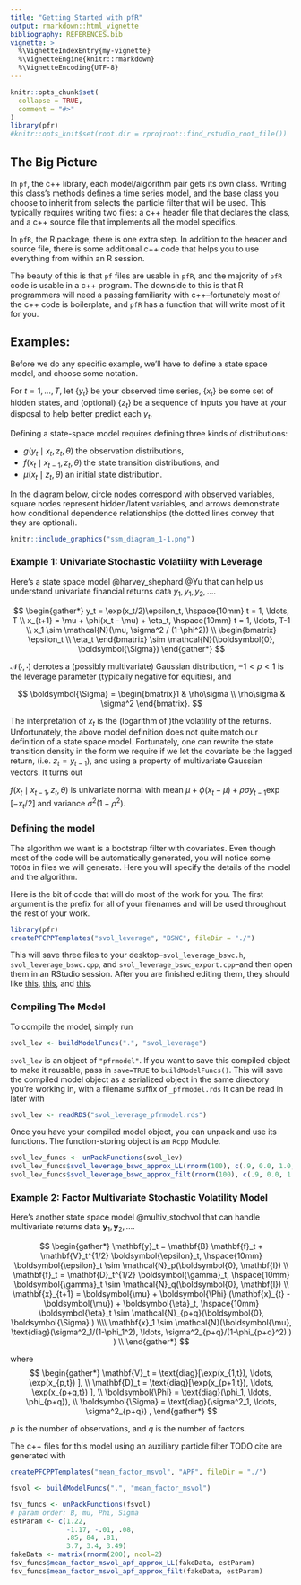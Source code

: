```yaml
---
title: "Getting Started with pfR"
output: rmarkdown::html_vignette
bibliography: REFERENCES.bib
vignette: >
  %\VignetteIndexEntry{my-vignette}
  %\VignetteEngine{knitr::rmarkdown}
  %\VignetteEncoding{UTF-8}
---
```


```r
knitr::opts_chunk$set(
  collapse = TRUE,
  comment = "#>"
)
library(pfr)
#knitr::opts_knit$set(root.dir = rprojroot::find_rstudio_root_file())
```



## The Big Picture

In `pf`, the c++ library, each model/algorithm pair gets its own class. Writing this class's methods defines a time series model, and the base class you choose to inherit from selects the particle filter that will be used. This typically requires writing two files: a c++ header file that declares the class, and a c++ source file that implements all the model specifics. 

In `pfR`, the R package, there is one extra step. In addition to the header and source file, there is some additional c++ code that helps you to use everything from within an R session. 

The beauty of this is that `pf` files are usable in `pfR`, and the majority of `pfR` code is usable in a c++ program. The downside to this is that R programmers will need a passing familiarity with c++--fortunately most of the c++ code is boilerplate, and `pfR` has a function that will write most of it for you. 


## Examples:

Before we do any specific example, we'll have to define a state space model, and choose some notation. 

For $t =1, \ldots, T$, let $\{y_t\}$ be your observed time series, $\{x_t\}$ be some set of hidden states, and (optional) $\{z_t\}$ be a sequence of inputs you have at your disposal to help better predict each $y_t$. 

Defining a state-space model requires defining three kinds of distributions: 

 - $g(y_t \mid x_t, z_t, \theta)$ the observation distributions,
 - $f(x_t \mid x_{t-1}, z_t, \theta)$ the state transition distributions, and 
 - $\mu(x_t \mid z_t, \theta)$ an initial state distribution.


In the diagram below, circle nodes correspond with observed variables, square nodes represent hidden/latent variables, and arrows demonstrate how conditional dependence relationships (the dotted lines convey that they are optional).

```r
knitr::include_graphics("ssm_diagram_1-1.png")
```


### Example 1: Univariate Stochastic Volatility with Leverage


Here's a state space model @harvey_shephard @Yu that can help us understand univariate financial returns data $y_1, y_1, y_2, \ldots$. 

$$
\begin{gather*}
y_t = \exp(x_t/2)\epsilon_t, \hspace{10mm} t = 1, \ldots, T \\
  x_{t+1} = \mu + \phi(x_t - \mu) + \eta_t, \hspace{10mm} t = 1, \ldots, T-1 \\
x_1 \sim \mathcal{N}(\mu, \sigma^2 / (1-\phi^2)) \\
\begin{bmatrix}
\epsilon_t \\
\eta_t
\end{bmatrix}
\sim 
\mathcal{N}(\boldsymbol{0}, \boldsymbol{\Sigma})
\end{gather*}
$$

$\mathcal{N}(\cdot, \cdot)$ denotes a (possibly multivariate) Gaussian distribution, $-1 < \rho < 1$ is the leverage parameter (typically  negative for equities), and 

$$
\boldsymbol{\Sigma} = \begin{bmatrix}1  & \rho\sigma \\ \rho\sigma & \sigma^2 \end{bmatrix}.
$$
  
The interpretation of $x_t$ is the (logarithm of )the volatility of the returns. Unfortunately, the above model definition does not quite match our definition of a state space model. Fortunately, one can rewrite the state transition density in the form we require if we let the covariate be the lagged return, (i.e. $z_t = y_{t-1}$), and using a property of multivariate Gaussian vectors. It turns out

<!-- $$ -->
<!-- \begin{bmatrix} -->
<!-- x_{t+1} \\ -->
<!-- y_t -->
<!-- \end{bmatrix} -->
<!-- \mid -->
<!-- x_t -->
<!-- \sim -->
<!-- \mathcal{N} -->
<!-- \left( -->
<!-- \begin{bmatrix} -->
<!-- \mu + \phi(x_t - \mu)\\ -->
<!-- 0 -->
<!-- \end{bmatrix}, -->
<!-- \begin{bmatrix} -->
<!-- \sigma^2 & \exp[x_t/2]\rho\sigma^2 \\ -->
<!-- \exp[x_t/2]\rho\sigma^2 & \exp[x_t] -->
<!-- \end{bmatrix} -->
<!-- \right) -->
<!-- $$ -->
<!-- means -->



$f(x_t \mid x_{t-1}, z_t, \theta)$ is univariate normal with mean $\mu + \phi(x_t - \mu) + \rho\sigma y_{t-1}\exp[-x_t/2]$ and  variance $\sigma^2(1 - \rho^2)$.


### Defining the model

The algorithm we want is a bootstrap filter with covariates. Even though most of the code will be automatically generated, you will notice some `TODO`s in files we will generate. Here you will specify the details of the model and the algorithm. 

Here is the bit of code that will do most of the work for you. The first argument is the prefix for all of your filenames and will be used throughout the rest of your work. 


```r
library(pfr)
createPFCPPTemplates("svol_leverage", "BSWC", fileDir = "./")
```

This will save three files to your desktop--`svol_leverage_bswc.h`, `svol_leverage_bswc.cpp`, and `svol_leverage_bswc_export.cpp`--and then open them in an RStudio session. After you are finished editing them, they should like [this](https://github.com/tbrown122387/pfR/blob/main/vignettes/svol_leverage_bswc.h), [this](https://github.com/tbrown122387/pfR/blob/main/vignettes/svol_leverage_bswc.cpp), and [this](https://github.com/tbrown122387/pfR/blob/main/vignettes/svol_leverage_bswc_export.cpp).


### Compiling The Model

To compile the model, simply run


```r
svol_lev <- buildModelFuncs(".", "svol_leverage")
```

`svol_lev` is an object of `"pfrmodel"`. If you want to save this compiled object to make it reusable, pass in `save=TRUE` to `buildModelFuncs()`. This will save the compiled model object as a serialized object in the same directory you're working in, with a filename suffix of  `_pfrmodel.rds` It can be read in later with


```r
svol_lev <- readRDS("svol_leverage_pfrmodel.rds")
```

Once you have your compiled model object, you can unpack and use its functions. The function-storing object is an `Rcpp` Module. 

```r
svol_lev_funcs <- unPackFunctions(svol_lev)
svol_lev_funcs$svol_leverage_bswc_approx_LL(rnorm(100), c(.9, 0.0, 1.0, -.2))
svol_lev_funcs$svol_leverage_bswc_approx_filt(rnorm(100), c(.9, 0.0, 1.0, -.2))
```




### Example 2: Factor Multivariate Stochastic Volatility Model


Here's another state space model @multiv_stochvol that can handle multivariate returns data $\mathbf{y}_1, \mathbf{y}_2, \ldots$. 

$$
\begin{gather*}
\mathbf{y}_t = \mathbf{B} \mathbf{f}_t + \mathbf{V}_t^{1/2} \boldsymbol{\epsilon}_t, \hspace{10mm} \boldsymbol{\epsilon}_t \sim \mathcal{N}_p(\boldsymbol{0}, \mathbf{I}) \\
\mathbf{f}_t =  \mathbf{D}_t^{1/2} \boldsymbol{\gamma}_t, \hspace{10mm} \boldsymbol{\gamma}_t \sim \mathcal{N}_q(\boldsymbol{0}, \mathbf{I}) \\
\mathbf{x}_{t+1} = \boldsymbol{\mu} + \boldsymbol{\Phi} (\mathbf{x}_{t} - \boldsymbol{\mu}) + \boldsymbol{\eta}_t,  \hspace{10mm} \boldsymbol{\eta}_t \sim \mathcal{N}_{p+q}(\boldsymbol{0}, \boldsymbol{\Sigma} ) \\\\
\mathbf{x}_1 \sim \mathcal{N}(\boldsymbol{\mu},  \text{diag}(\sigma^2_1/(1-\phi_1^2), \ldots, \sigma^2_{p+q}/(1-\phi_{p+q}^2)  ) ) \\
\end{gather*}
$$

where
$$
\begin{gather*}
\mathbf{V}_t = \text{diag}[\exp(x_{1,t}), \ldots, \exp(x_{p,t}) ], \\
\mathbf{D}_t = \text{diag}[\exp(x_{p+1,t}), \ldots, \exp(x_{p+q,t}) ], \\
\boldsymbol{\Phi} = \text{diag}(\phi_1, \ldots, \phi_{p+q}), \\
\boldsymbol{\Sigma} = \text{diag}(\sigma^2_1, \ldots, \sigma^2_{p+q}) ,
\end{gather*}
$$

$p$ is the number of observations, and $q$ is the number of factors.

The c++ files for this model using an auxiliary particle filter TODO cite are generated with 

```r
createPFCPPTemplates("mean_factor_msvol", "APF", fileDir = "./")
```


```r
fsvol <- buildModelFuncs(".", "mean_factor_msvol")
```



```r
fsv_funcs <- unPackFunctions(fsvol)
# param order: B, mu, Phi, Sigma
estParam <- c(1.22, 
              -1.17, -.01, .08,
              .85, 84, .81,
              3.7, 3.4, 3.49)
fakeData <- matrix(rnorm(200), ncol=2)
fsv_funcs$mean_factor_msvol_apf_approx_LL(fakeData, estParam)
fsv_funcs$mean_factor_msvol_apf_approx_filt(fakeData, estParam)
```


